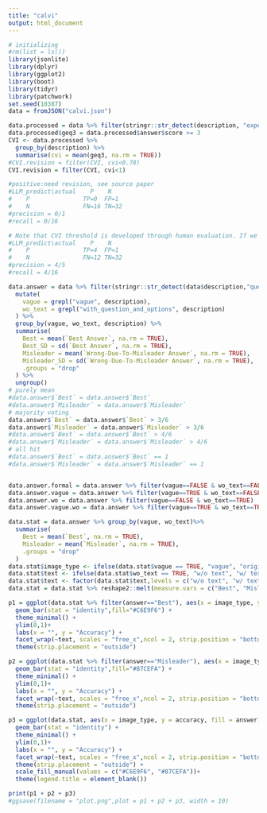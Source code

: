 ---
title: "calvi"
output: html_document
---
```{r, message=FALSE, warning=FALSE}
# initializing
#rm(list = ls())
library(jsonlite)
library(dplyr)
library(ggplot2)
library(boot)
library(tidyr)
library(patchwork)
set.seed(10387)
data = fromJSON("calvi.json")
```

```{r}
data.processed = data %>% filter(stringr::str_detect(description, "expert"))
data.processed$geq3 = data.processed$answer$score >= 3
CVI <- data.processed %>%
  group_by(description) %>%
  summarise(cvi = mean(geq3, na.rm = TRUE))
#CVI.revision = filter(CVI, cvi<0.78)
CVI.revision = filter(CVI, cvi<1)
```

```{r}
#positive:need revision, see source paper
#LLM_predict\actual    P    N
#    P               TP=0  FP=1
#    N               FN=16 TN=32
#precision = 0/1
#recall = 0/16

# Note that CVI threshold is developed through human evaluation. If we change the threshold of CVI (of agents) to higher values, say, less than 5 out of 5 agents (originally less than 4 out of 5 human experts), the result will become different:
#LLM_predict\actual    P    N
#    P               TP=4  FP=1
#    N               FN=12 TN=32
#precision = 4/5
#recall = 4/16
```

```{r}
data.answer = data %>% filter(stringr::str_detect(data$description,"question")) %>% 
  mutate(
    vague = grepl("vague", description),
    wo_text = grepl("with_question_and_options", description) 
  ) %>%
  group_by(vague, wo_text, description) %>%
  summarise(
    Best = mean(`Best Answer`, na.rm = TRUE),
    Best_SD = sd(`Best Answer`, na.rm = TRUE),
    Misleader = mean(`Wrong-Due-To-Misleader Answer`, na.rm = TRUE),
    Misleader_SD = sd(`Wrong-Due-To-Misleader Answer`, na.rm = TRUE),
    .groups = "drop"
  ) %>%
  ungroup()
# purely mean
#data.answer$`Best` = data.answer$`Best`
#data.answer$`Misleader` = data.answer$`Misleader`
# majority voting
data.answer$`Best` = data.answer$`Best` > 3/6
data.answer$`Misleader` = data.answer$`Misleader` > 3/6
#data.answer$`Best` = data.answer$`Best` > 4/6
#data.answer$`Misleader` = data.answer$`Misleader` > 4/6
# all hit
#data.answer$`Best` = data.answer$`Best` == 1
#data.answer$`Misleader` = data.answer$`Misleader` == 1


data.answer.formal = data.answer %>% filter(vague==FALSE & wo_text==FALSE)
data.answer.vague = data.answer %>% filter(vague==TRUE & wo_text==FALSE)
data.answer.wo = data.answer %>% filter(vague==FALSE & wo_text==TRUE)
data.answer.vague.wo = data.answer %>% filter(vague==TRUE & wo_text==TRUE)
```

```{r}
data.stat = data.answer %>% group_by(vague, wo_text)%>%
  summarise(
    Best = mean(`Best`, na.rm = TRUE),
    Misleader = mean(`Misleader`, na.rm = TRUE),
    .groups = "drop"
  )
data.stat$image_type <- ifelse(data.stat$vague == TRUE, "vague", "original")
data.stat$text <- ifelse(data.stat$wo_text == TRUE, "w/o text", "w/ text")
data.stat$text <- factor(data.stat$text,levels = c("w/o text", "w/ text"))
data.stat = data.stat %>% reshape2::melt(measure.vars = c("Best", "Misleader"), variable.name = "answer", value.name = "accuracy")

p1 = ggplot(data.stat %>% filter(answer=="Best"), aes(x = image_type, y = accuracy)) +
  geom_bar(stat = "identity",fill="#C6E9F6") +
  theme_minimal() +
  ylim(0,1)+
  labs(x = "", y = "Accuracy") +
  facet_wrap(~text, scales = "free_x",ncol = 2, strip.position = "bottom") +
  theme(strip.placement = "outside")

p2 = ggplot(data.stat %>% filter(answer=="Misleader"), aes(x = image_type, y = accuracy)) +
  geom_bar(stat = "identity",fill="#87CEFA") +
  theme_minimal() +
  ylim(0,1)+
  labs(x = "", y = "Accuracy") +
  facet_wrap(~text, scales = "free_x",ncol = 2, strip.position = "bottom") +
  theme(strip.placement = "outside")

p3 = ggplot(data.stat, aes(x = image_type, y = accuracy, fill = answer)) +
  geom_bar(stat = "identity") +
  theme_minimal() +
  ylim(0,1)+
  labs(x = "", y = "Accuracy") +
  facet_wrap(~text, scales = "free_x",ncol = 2, strip.position = "bottom") +
  theme(strip.placement = "outside") +
  scale_fill_manual(values = c("#C6E9F6", "#87CEFA"))+
  theme(legend.title = element_blank())

print(p1 + p2 + p3)
#ggsave(filename = "plot.png",plot = p1 + p2 + p3, width = 10)
```
